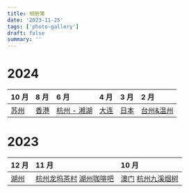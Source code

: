 ```yaml
---
title: 相册簿
date: '2023-11-25'
tags: ['photo-gallery']
draft: false
summary: ''
---
```


<TOCInlineWithSticky toc={props.toc} hiddenToc={true} />

# 2024

| 10 月                                    | 8 月                                      | 6 月                                                     | 4 月                                    | 3 月                                   | 2 月                                                  |
| :--------------------------------------- | :---------------------------------------- | :------------------------------------------------------- | :-------------------------------------- | :------------------------------------- | :---------------------------------------------------- |
| [苏州](/blog/photo-gallery/2024/su-zhou) | [香港](/blog/photo-gallery/2024/hongkong) | [杭州 - 湘湖](/blog/photo-gallery/2024/hangzhou-xianghu) | [大连](/blog/photo-gallery/2024/dalian) | [日本](/blog/photo-gallery/2024/japan) | [台州&温州](/blog/photo-gallery/2024/taizhou-wenzhou) |

# 2023

| 12 月                                        | 11 月                                                                                                              | 10 月                                                                                                 |
| :------------------------------------------- | :----------------------------------------------------------------------------------------------------------------- | :---------------------------------------------------------------------------------------------------- |
| [湖州](/blog/photo-gallery/2023/huzhou-12.3) | [杭州龙坞茶村](/blog/photo-gallery/2023/hangzhou-longjingwu) [湖州咖啡吧](/blog/photo-gallery/2023/huzhou-kafeiba) | [澳门](/blog/photo-gallery/2023/ao-men) [杭州九溪烟树](/blog/photo-gallery/2023/hangzhou-jiuxiyanshu) |

